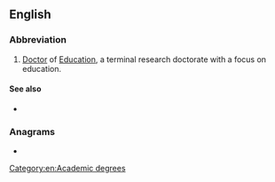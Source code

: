 {{also|edd|EDD|èdd|edd.}}
==English==

===Abbreviation===
{{rfc-header|Abbreviation}}
{{head|en|abbreviation}}

# [[doctor|Doctor]] of [[education|Education]], a terminal research doctorate with a focus on education.

====See also====
* {{l|en|doctor}}

===Anagrams===
* {{l|en|DDE}}

[[Category:en:Academic degrees‎]]